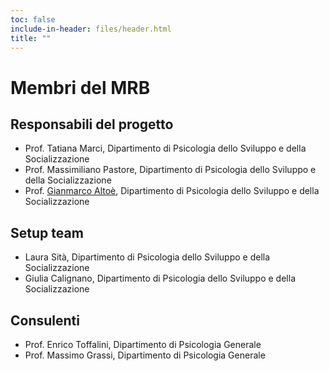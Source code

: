 ```yaml
---
toc: false
include-in-header: files/header.html
title: ""
---
```


# Membri del MRB

## Responsabili del progetto

- Prof. Tatiana Marci, Dipartimento di Psicologia dello Sviluppo e della Socializzazione
- Prof. Massimiliano Pastore, Dipartimento di Psicologia dello Sviluppo e della Socializzazione
- Prof. [Gianmarco Altoè](https://www.unipd.it/en/contatti/rubrica/?detail=Y&ruolo=1&checkout=cerca&persona=ALTOE%27&key=6A8AF57C3282433554D456917489A756), Dipartimento di Psicologia dello Sviluppo e della Socializzazione

## Setup team

- Laura Sità, Dipartimento di Psicologia dello Sviluppo e della Socializzazione
- Giulia Calignano, Dipartimento di Psicologia dello Sviluppo e della Socializzazione


## Consulenti 

- Prof. Enrico Toffalini, Dipartimento di Psicologia Generale
- Prof. Massimo Grassi, Dipartimento di Psicologia Generale
